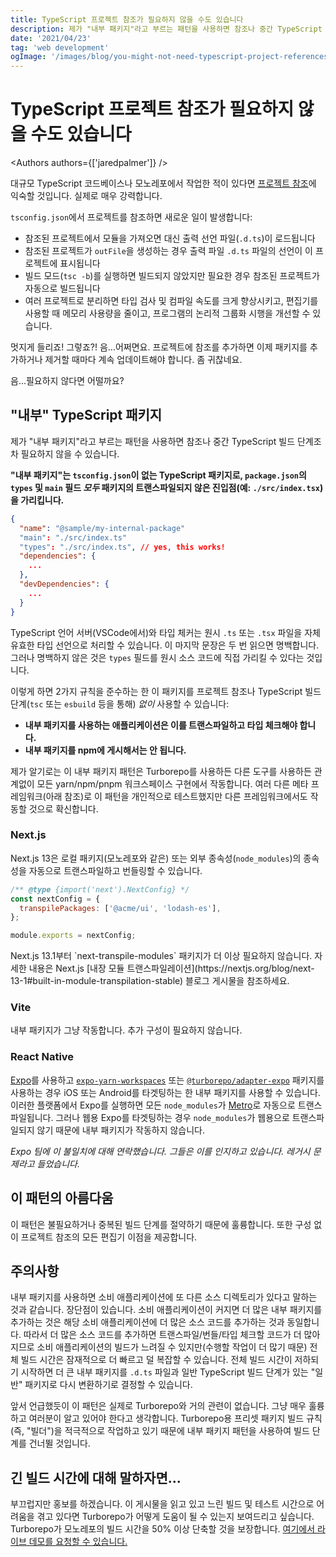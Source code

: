 ```yaml
---
title: TypeScript 프로젝트 참조가 필요하지 않을 수도 있습니다
description: 제가 "내부 패키지"라고 부르는 패턴을 사용하면 참조나 중간 TypeScript 빌드 단계조차 필요하지 않을 수 있습니다.
date: '2021/04/23'
tag: 'web development'
ogImage: '/images/blog/you-might-not-need-typescript-project-references/x-card.png'
---
```


<h1>TypeScript 프로젝트 참조가 필요하지 않을 수도 있습니다</h1>


<Authors authors={['jaredpalmer']} />

대규모 TypeScript 코드베이스나 모노레포에서 작업한 적이 있다면 [프로젝트 참조](https://www.typescriptlang.org/docs/handbook/project-references.html)에 익숙할 것입니다. 실제로 매우 강력합니다.

`tsconfig.json`에서 프로젝트를 참조하면 새로운 일이 발생합니다:

- 참조된 프로젝트에서 모듈을 가져오면 대신 출력 선언 파일(`.d.ts`)이 로드됩니다
- 참조된 프로젝트가 `outFile`을 생성하는 경우 출력 파일 `.d.ts` 파일의 선언이 이 프로젝트에 표시됩니다
- 빌드 모드(`tsc -b`)를 실행하면 빌드되지 않았지만 필요한 경우 참조된 프로젝트가 자동으로 빌드됩니다
- 여러 프로젝트로 분리하면 타입 검사 및 컴파일 속도를 크게 향상시키고, 편집기를 사용할 때 메모리 사용량을 줄이고, 프로그램의 논리적 그룹화 시행을 개선할 수 있습니다.

멋지게 들리죠! 그렇죠?! 음...어쩌면요. 프로젝트에 참조를 추가하면 이제 패키지를 추가하거나 제거할 때마다 계속 업데이트해야 합니다. 좀 귀찮네요.

음...필요하지 않다면 어떨까요?

## "내부" TypeScript 패키지

제가 "내부 패키지"라고 부르는 패턴을 사용하면 참조나 중간 TypeScript 빌드 단계조차 필요하지 않을 수 있습니다.

**"내부 패키지"는 `tsconfig.json`이 없는 TypeScript 패키지로, `package.json`의 `types` 및 `main` 필드 _모두_ 패키지의 트랜스파일되지 않은 진입점(예: `./src/index.tsx`)을 가리킵니다.**

```json title="package.json"
{
  "name": "@sample/my-internal-package"
  "main": "./src/index.ts"
  "types": "./src/index.ts", // yes, this works!
  "dependencies": {
    ...
  },
  "devDependencies": {
    ...
  }
}
```

TypeScript 언어 서버(VSCode에서)와 타입 체커는 원시 `.ts` 또는 `.tsx` 파일을 자체 유효한 타입 선언으로 처리할 수 있습니다. 이 마지막 문장은 두 번 읽으면 명백합니다. 그러나 명백하지 않은 것은 `types` 필드를 원시 소스 코드에 직접 가리킬 수 있다는 것입니다.

이렇게 하면 2가지 규칙을 준수하는 한 이 패키지를 프로젝트 참조나 TypeScript 빌드 단계(`tsc` 또는 `esbuild` 등을 통해) _없이_ 사용할 수 있습니다:

- **내부 패키지를 사용하는 애플리케이션은 이를 트랜스파일하고 타입 체크해야 합니다.**
- **내부 패키지를 npm에 게시해서는 안 됩니다.**

제가 알기로는 이 내부 패키지 패턴은 Turborepo를 사용하든 다른 도구를 사용하든 관계없이 모든 yarn/npm/pnpm 워크스페이스 구현에서 작동합니다. 여러 다른 메타 프레임워크(아래 참조)로 이 패턴을 개인적으로 테스트했지만 다른 프레임워크에서도 작동할 것으로 확신합니다.

### Next.js

Next.js 13은 로컬 패키지(모노레포와 같은) 또는 외부 종속성(`node_modules`)의 종속성을 자동으로 트랜스파일하고 번들링할 수 있습니다.

```js title="next.config.js"
/** @type {import('next').NextConfig} */
const nextConfig = {
  transpilePackages: ['@acme/ui', 'lodash-es'],
};

module.exports = nextConfig;
```

<Callout type="info">
  Next.js 13.1부터 `next-transpile-modules` 패키지가 더 이상 필요하지 않습니다.
  자세한 내용은 Next.js [내장 모듈
  트랜스파일레이션](https://nextjs.org/blog/next-13-1#built-in-module-transpilation-stable)
  블로그 게시물을 참조하세요.
</Callout>

### Vite

내부 패키지가 그냥 작동합니다. 추가 구성이 필요하지 않습니다.

### React Native

[Expo](https://expo.dev/)를 사용하고 [`expo-yarn-workspaces`](https://github.com/expo/expo/tree/master/packages/expo-yarn-workspaces) 또는 [`@turborepo/adapter-expo`](https://www.npmjs.com/package/@turborepo/adapter-expo) 패키지를 사용하는 경우 iOS 또는 Android를 타겟팅하는 한 내부 패키지를 사용할 수 있습니다. 이러한 플랫폼에서 Expo를 실행하면 모든 `node_modules`가 [Metro](https://facebook.github.io/metro/)로 자동으로 트랜스파일됩니다. 그러나 웹용 Expo를 타겟팅하는 경우 `node_modules`가 웹용으로 트랜스파일되지 않기 때문에 내부 패키지가 작동하지 않습니다.

_Expo 팀에 이 불일치에 대해 연락했습니다. 그들은 이를 인지하고 있습니다. 레거시 문제라고 들었습니다._

## 이 패턴의 아름다움

이 패턴은 불필요하거나 중복된 빌드 단계를 절약하기 때문에 훌륭합니다. 또한 구성 없이 프로젝트 참조의 모든 편집기 이점을 제공합니다.

## 주의사항

내부 패키지를 사용하면 소비 애플리케이션에 또 다른 소스 디렉토리가 있다고 말하는 것과 같습니다. 장단점이 있습니다. 소비 애플리케이션이 커지면 더 많은 내부 패키지를 추가하는 것은 해당 소비 애플리케이션에 더 많은 소스 코드를 추가하는 것과 동일합니다. 따라서 더 많은 소스 코드를 추가하면 트랜스파일/번들/타입 체크할 코드가 더 많아지므로 소비 애플리케이션의 빌드가 느려질 수 있지만(수행할 작업이 더 많기 때문) 전체 빌드 시간은 잠재적으로 더 빠르고 덜 복잡할 수 있습니다. 전체 빌드 시간이 저하되기 시작하면 더 큰 내부 패키지를 `.d.ts` 파일과 일반 TypeScript 빌드 단계가 있는 "일반" 패키지로 다시 변환하기로 결정할 수 있습니다.

앞서 언급했듯이 이 패턴은 실제로 Turborepo와 거의 관련이 없습니다. 그냥 매우 훌륭하고 여러분이 알고 있어야 한다고 생각합니다. Turborepo용 프리셋 패키지 빌드 규칙(즉, "빌더")을 적극적으로 작업하고 있기 때문에 내부 패키지 패턴을 사용하여 빌드 단계를 건너뛸 것입니다.

## 긴 빌드 시간에 대해 말하자면...

부끄럽지만 홍보를 하겠습니다. 이 게시물을 읽고 있고 느린 빌드 및 테스트 시간으로 어려움을 겪고 있다면 Turborepo가 어떻게 도움이 될 수 있는지 보여드리고 싶습니다. Turborepo가 모노레포의 빌드 시간을 50% 이상 단축할 것을 보장합니다. [여기에서 라이브 데모를 요청할 수 있습니다.](https://vercel.com/contact/sales?utm_source=turborepo.com&utm_medium=referral&utm_campaign=blog-project-references)
